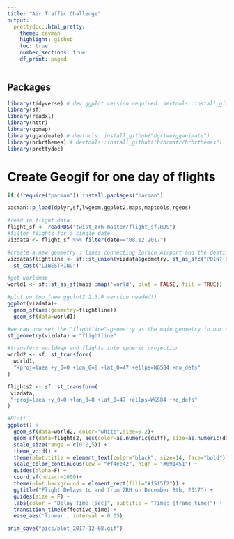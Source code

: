 ```yaml
---
title: "Air Traffic Challenge"
output: 
  prettydoc::html_pretty:
    theme: cayman
    highlight: github
    toc: true 
    number_sections: true 
    df_print: paged
---
```


## Packages
```r
library(tidyverse) # dev ggplot version required: devtools::install_github("hadley/ggplot2")
library(sf)
library(readxl)
library(httr)
library(ggmap)
library(gganimate) # devtools::install_github("dgrtwo/gganimate")
library(hrbrthemes) # devtools::install_github("hrbrmstr/hrbrthemes")
library(prettydoc)

```

# Create Geogif for one day of flights
```r

if (!require("pacman")) install.packages("pacman")

pacman::p_load(dplyr,sf,lwgeom,ggplot2,maps,maptools,rgeos)

#read in flight data
flight_sf <- readRDS("twist_zrh-master/flight_sf.RDS")
#filter flights for a single date
vizdata <- flight_sf %>% filter(date=="08.12.2017")

#create a new geometry : lines connecting Zurich Airport and the destination/origin of the flight
vizdata$flightline <- sf::st_union(vizdata$geometry, st_as_sfc("POINT(8 47)",crs=st_crs("+proj=longlat +datum=WGS84 +no_defs"))) %>% 
  st_cast("LINESTRING")

#get worldmap
world1 <- sf::st_as_sf(maps::map('world', plot = FALSE, fill = TRUE))

#plot on top (new ggplot2 2.3.0 version needed!)
ggplot(vizdata)+
  geom_sf(aes(geometry=flightline))+
  geom_sf(data=world1)

#we can now set the "flightline"-geometry as the main geometry in our dataset
st_geometry(vizdata) = "flightline"

#transform worldmap and flights into spheric projection
world2 <- sf::st_transform(
  world1,
  "+proj=laea +y_0=0 +lon_0=8 +lat_0=47 +ellps=WGS84 +no_defs"
)

flights2 <- sf::st_transform(
 vizdata,
 "+proj=laea +y_0=0 +lon_0=8 +lat_0=47 +ellps=WGS84 +no_defs"
)

#Plot!
ggplot() + 
  geom_sf(data=world2, color="white",size=0.2)+
  geom_sf(data=flights2, aes(color=as.numeric(diff), size=as.numeric(diff)), alpha=0.4, show.legend = "line") +
  scale_size(range = c(0.2,5)) +
  theme_void() +
  theme(plot.title = element_text(color="black", size=14, face="bold")) +
  scale_color_continuous(low = "#f4ee42", high = "#091451") +
  guides(alpha=F) +
  coord_sf(ndiscr=1000)+
  theme(plot.background = element_rect(fill="#f5f5f2")) +
  ggtitle("Flight Delays to and from ZRH on December 8th, 2017") +
  guides(size = F) +
  labs(color = "Delay Time [sec]", subtitle = "Time: {frame_time}") +
  transition_time(effective_time) +
  ease_aes('linear', interval = 0.05)

anim_save("pics/plot_2017-12-08.gif")

```
